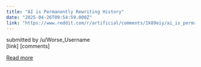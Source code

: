 ```yaml
---
title: "AI is Permanently Rewriting History"
date: "2025-04-26T09:54:59.000Z"
link: "https://www.reddit.com/r/artificial/comments/1k89eiy/ai_is_permanently_rewriting_history/"
---
```


submitted by    /u/Worse_Username  
 [link]   [comments]

[Read more](https://www.reddit.com/r/artificial/comments/1k89eiy/ai_is_permanently_rewriting_history/)
